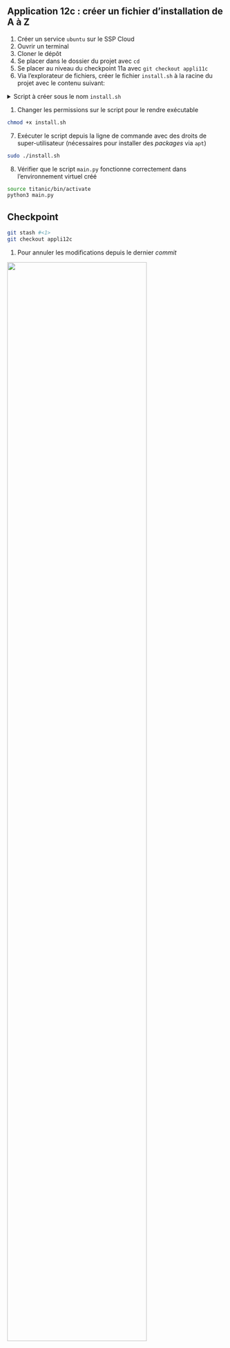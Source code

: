 :::: {.application}

## Application 12c : créer un fichier d'installation de A à Z

1. Créer un service `ubuntu` sur le SSP Cloud
2. Ouvrir un terminal
3. Cloner le dépôt
4. Se placer dans le dossier du projet avec `cd`
5. Se placer au niveau du checkpoint 11a avec `git checkout appli11c`
6. Via l'explorateur de fichiers, créer le fichier `install.sh` à la racine du projet avec le contenu suivant:

<details>
<summary>Script à créer sous le nom `install.sh` </summary>
```.bash
#!/bin/bash

apt-get -y update && apt-get -y install wget

curl -LsSf https://astral.sh/uv/install.sh | sh

PATH="/home/onyxia/.local/bin:${PATH}"

uv pip install -r pyproject.toml

uv run main.py1
```
</details>

1. Changer les permissions sur le script pour le rendre exécutable

```.bash
chmod +x install.sh
```

7. Exécuter le script depuis la ligne de commande avec des droits de super-utilisateur (nécessaires pour installer des *packages* via `apt`)

```.bash
sudo ./install.sh
```

8. Vérifier que le script `main.py` fonctionne correctement dans l'environnement virtuel créé

```.bash
source titanic/bin/activate
python3 main.py
```

::::

::: {.callout-caution collapse="true"}
## Checkpoint

```.bash
git stash #<1>
git checkout appli12c
```
1. Pour annuler les modifications depuis le dernier _commit_


![](/checkpoint.jpg){width=80% fig-align="center"}

:::
